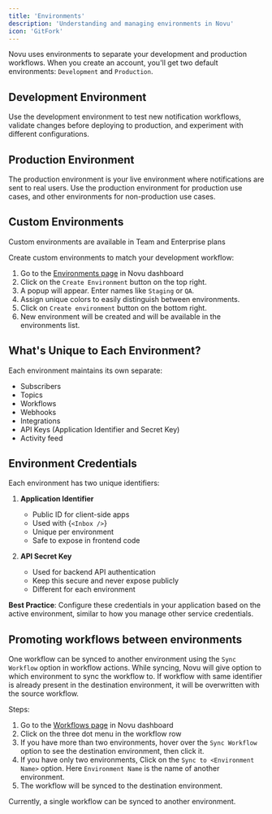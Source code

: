 ```yaml
---
title: 'Environments'
description: 'Understanding and managing environments in Novu'
icon: 'GitFork'
---
```


Novu uses environments to separate your development and production workflows. When you create an account, you'll get two default environments: `Development` and `Production`.

## Development Environment

Use the development environment to test new notification workflows, validate changes before deploying to production, and experiment with different configurations.

## Production Environment

The production environment is your live environment where notifications are sent to real users. Use the production environment for production use cases, and other environments for non-production use cases.

## Custom Environments

<Callout type="info">Custom environments are available in Team and Enterprise plans</Callout>

Create custom environments to match your development workflow:

1. Go to the [Environments page](https://dashboard.novu.co/environments) in Novu dashboard
2. Click on the `Create Environment` button on the top right.
3. A popup will appear. Enter names like `Staging` or `QA`.
4. Assign unique colors to easily distinguish between environments.
5. Click on `Create environment` button on the bottom right.
6. New environment will be created and will be available in the environments list.

## What's Unique to Each Environment?

Each environment maintains its own separate:

- Subscribers
- Topics
- Workflows
- Webhooks
- Integrations
- API Keys (Application Identifier and Secret Key)
- Activity feed

## Environment Credentials

Each environment has two unique identifiers:

1. **Application Identifier**

   - Public ID for client-side apps
   - Used with <Method href="/platform/inbox/overview">{`<Inbox />`}</Method>
   - Unique per environment
   - Safe to expose in frontend code

2. **API Secret Key**
   - Used for backend API authentication
   - Keep this secure and never expose publicly
   - Different for each environment

**Best Practice**: Configure these credentials in your application based on the active environment, similar to how you manage other service credentials.

## Promoting workflows between environments

One workflow can be synced to another environment using the `Sync Workflow` option in workflow actions. While syncing, Novu will give option to which environment to sync the workflow to. If workflow with same identifier is already present in the destination environment, it will be overwritten with the source workflow.

Steps:

1. Go to the [Workflows page](https://dashboard.novu.co/workflows) in Novu dashboard
2. Click on the three dot menu in the workflow row
3. If you have more than two environments, hover over the `Sync Workflow` option to see the destination environment, then click it.
4. If you have only two environments, Click on the `Sync to <Environment Name>` option. Here `Environment Name` is the name of another environment.
5. The workflow will be synced to the destination environment.

<Callout type="info">
Currently, a single workflow can be synced to another environment.
</Callout>